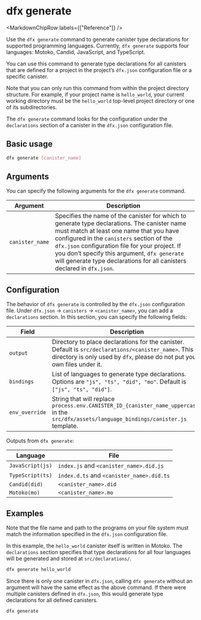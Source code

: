 
# dfx generate

<MarkdownChipRow labels={["Reference"]} />

Use the `dfx generate` command to generate canister type declarations for supported programming languages. Currently, `dfx generate` supports four languages: Motoko, Candid, JavaScript, and TypeScript.

You can use this command to generate type declarations for all canisters that are defined for a project in the project’s `dfx.json` configuration file or a specific canister.

Note that you can only run this command from within the project directory structure. For example, if your project name is `hello_world`, your current working directory must be the `hello_world` top-level project directory or one of its subdirectories.

The `dfx generate` command looks for the configuration under the `declarations` section of a canister in the `dfx.json` configuration file.

## Basic usage

``` bash
dfx generate [canister_name]
```

## Arguments

You can specify the following arguments for the `dfx generate` command.

| Argument        | Description                                                                                                                                                                                                                                                                                                                                                        |
|-----------------|--------------------------------------------------------------------------------------------------------------------------------------------------------------------------------------------------------------------------------------------------------------------------------------------------------------------------------------------------------------------|
| `canister_name` | Specifies the name of the canister for which to generate type declarations. The canister name must match at least one name that you have configured in the `canisters` section of the `dfx.json` configuration file for your project. If you don’t specify this argument, `dfx generate` will generate type declarations for all canisters declared in `dfx.json`. |

## Configuration

The behavior of `dfx generate` is controlled by the `dfx.json` configuration file. Under `dfx.json` → `canisters` → `<canister_name>`, you can add a `declarations` section. In this section, you can specify the following fields:

| Field          | Description                                                                                                                                  |
|----------------|----------------------------------------------------------------------------------------------------------------------------------------------|
| `output`       | Directory to place declarations for the canister. Default is `src/declarations/<canister_name>`. This directory is only used by `dfx`, please do not put your own files under it. |
| `bindings`     | List of languages to generate type declarations. Options are `"js", "ts", "did", "mo"`. Default is `["js", "ts", "did"]`.                    |
| `env_override` | String that will replace `process.env.CANISTER_ID_{canister_name_uppercase}` in the `src/dfx/assets/language_bindings/canister.js` template. |

Outputs from `dfx generate`:

| Language         | File                                     |
|------------------|------------------------------------------|
| `JavaScript(js)` | `index.js` and `<canister_name>.did.js`  |
| `TypeScript(ts)` | `index.d.ts` and `<canister_name>.did.ts`|
| `Candid(did)`    | `<canister_name>.did`                    |
| `Motoko(mo)`     | `<canister_name>.mo`                     |

## Examples

Note that the file name and path to the programs on your file system must match the information specified in the `dfx.json` configuration file.

In this example, the `hello_world` canister itself is written in Motoko. The `declarations` section specifies that type declarations for all four languages will be generated and stored at `src/declarations/`.

``` bash
dfx generate hello_world
```

Since there is only one canister in `dfx.json`, calling `dfx generate` without an argument will have the same effect as the above command. If there were multiple canisters defined in `dfx.json`, this would generate type declarations for all defined canisters.

``` bash
dfx generate
```

